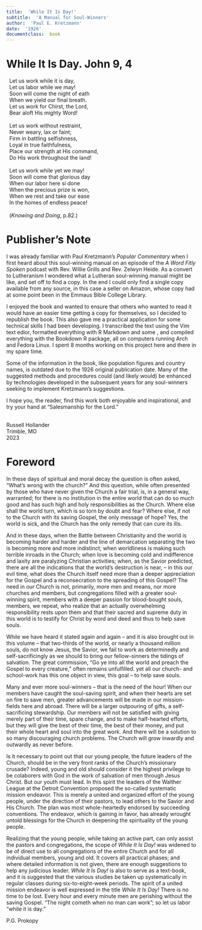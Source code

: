 ```yaml
---
title:  'While It Is Day!'
subtitle:  'A Manual for Soul-Winners'
author:  'Paul E. Kretzmann'
date:  '1926'
documentclass:  book
---
```


\setlength\parindent{1em}

# While It Is Day.  John 9, 4 {.unlisted .unnumbered}

|	Let us work while it is day,
|	Let us labor while we may!
|	Soon will come the night of eath
|	When we yield our final breath.
|	Let us work for Chirst, the Lord,
|	Bear aloft His mighty Word!
|	
|	Let us work without restraint,
|	Never weary, lax or faint;
|	Firm in battling selfishness,
|	Loyal in true faithfulness,
|	Place our strength at His command,
|	Do His work throughout the land!
|	
|	Let us work while yet we may!
|	Soon will come that glorious day
|	When our labor here si done
|	When the precious prize is won,
|	When we rest and take our ease
|	In the homes of endless peace!
|	
|	(_Knowing and Doing_, p.82.)


# Publisher's Note {.unnumbered}
I was already familiar with Paul Kretzmann's _Popular Commentary_ when I first heard about this soul-winning manual on an episode of the _A Word Fitly Spoken_ podcast with Rev. Willie Grills and Rev. Zelwyn Heide.  As a convert to Lutheranism I wondered what a Lutheran soul-winning manual might be like, and set off to find a copy.  In the end I could only find a single copy available from any source, in this case a seller on Amazon, whose copy had at some point been in the Emmaus Bible College Library.  

I enjoyed the book and wanted to ensure that others who wanted to read it would have an easier time getting a copy for themselves, so I decided to republish the book.  This also gave me a practical application for some technical skills I had been developing.  I transcribed the text using the Vim text edior, formatted everything with R Markdown and some \LaTeX, and compiled everything with the Bookdown R package, all on computers running Arch and Fedora Linux.  I spent 8 months working on this project here and there in my spare time.

Some of the information in the book, like population figures and country names, is outdated due to the 1926 original publication date.  Many of the suggested methods and procedures could (and likely would) be enhanced by technologies developed in the subsequent years for any soul-winners seeking to implement Kretzmann's suggestions.  

I hope you, the reader, find this work both enjoyable and inspirational, and try your hand at "Salesmanship for the Lord."

| 
| Russell Hollander
| Trimble, MO
| 2023

# Foreword {.unnumbered}
In these days of spiritual and moral decay the question is often asked, "What's wrong with the church?"  And this question, while often presented by those who have never given the Church a fair trial, is, in a general way, warranted; for there is no institution in the entire world that can do so much good and has such high and holy responsibilities as the Church.  Where else shall the world turn, which is so torn by doubt and fear?  Where else, if not to the Church with its saving Gospel, the only message of hope?  Yes, the world is sick, and the Church has the only remedy that can cure its ills.

And in these days, when the Battle between Christianity and the world is becoming harder and harder and the line of demarcation separating the two is becoming more and more indistinct; when worldliness is making such terrible inroads in the Church; when love is becoming cold and indifference and laxity are paralyzing Christian activities; when, as the Savior predicted, there are all the indications that the world's destruction is near, -- in this our evil time, what does the Church itself need more than a deeper appreciation for the Gospel and a reconsecration to the spreading of this Gospel?  The need in our Church is not, primarily, more men and means, nor more churches and members, but congregations filled with a greater soul-winning spirit, members with a deeper passion for blood-bought souls, members, we repeat, who realize that an actually overwhelming responsibility rests upon them and that their sacred and supreme duty in this world is to testify for Christ by word and deed and thus to help save souls.

While we have heard it stated again and again -- and it is also brought out in this volume -- that two-thirds of the world, or nearly a thousand million souls, do not know Jesus, the Savior, we fail to work as determinedly and self-sacrificingly as we should to bring our fellow-sinners the tidings of salvation.  The great commission, "Go ye into all the world and preach the Gospel to every creature," often remains unfulfilled.  yet all our church- and school-work has this one object in view, this goal -- to help save souls.

Many and ever more soul-winners -- that is the need of the hour!  When our members have caught the soul-saving spirit, and when their hearts are set on fire to save men, greater advancements will be made in our mission-fields here and abroad.  There will be a larger outpouring of gifts, a self-sacrificing stewardship.  Our members will not be satisfied with giving merely part of their time, spare change, and to make half-hearted efforts, but they will give the best of their time, the best of their money, and put their whole heart and soul into the great work.  And there will be a solution to so many discouraging church problems.  The Church will grow inwardly and outwardly as never before.

Is it necessary to point out that our young people, the future leaders of the Church, should be in the very front ranks of the Church's missionary crusade?  Indeed, young and old should consider it the highest privilege to be colaborers with God in the work of salvation of men through Jesus Christ.  But our youth must lead.  In this spirit the leaders of the Walther League at the Detroit Convention proposed the so-called systematic mission endeavor.  This is merely a united and organized effort of the young people, under the direction of their pastors, to lead others to the Savior and His Church.  The plan was most whole-heartedly endorsed by succeeding conventions.  The endeavor, which is gaining in favor, has already wrought untold blessings for the Church in deepening the spirituality of the young people.

Realizing that the young people, while taking an active part, can only assist the pastors and congregations, the scope of _While It Is Day!_ was widened to be of direct use to all congregations of the entire Church and for all individual members, young and old.  It covers all practical phases; and where detailed information is not given, there are enough suggestions to help any judicious leader.  _While It Is Day!_ is also to serve as a text-book, and it is suggested that the various studies be taken up systematically in regular classes during six-to-eight-week periods.  The spirit of a united mission endeavor is well expressed in the title _While It Is Day!_  There is no time to be lost.  Every hour and every minute men are perishing without the saving Gospel.  "The night cometh when no man can work"; so let us labor "while it is day."

P.G. Prokopy



